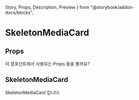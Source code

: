   Story,
  Props,
  Description,
  Preview
} from "@storybook/addon-docs/blocks";

# SkeletonMediaCard

<SkeletonMediaCard />
<Description of={SkeletonMediaCard} />

## Props

이 컴포넌트에서 사용되는 Props 들을 볼까요?

<Props of={SkeletonMediaCard} />

## SkeletonMediaCard

<Preview>
  <Story id="components-basic-skeletonmediacard--standard" />
</Preview>

SkeletonMediaCard 입니다.
